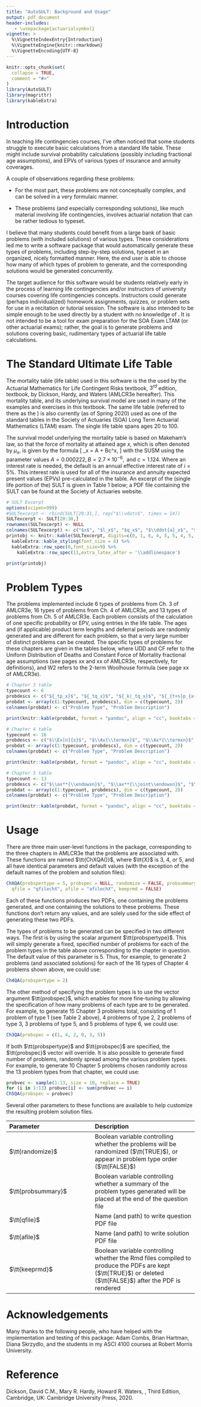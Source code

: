 ```yaml
---
title: "AutoSULT: Background and Usage"
output: pdf_document
header-includes:
   - \usepackage{actuarialsymbol}
vignette: >
  %\VignetteIndexEntry{Introduction}
  %\VignetteEngine{knitr::rmarkdown}
  %\VignetteEncoding{UTF-8}
---
```


```r
knitr::opts_chunk$set(
  collapse = TRUE,
  comment = "#>"
)
library(AutoSULT)
library(magrittr)
library(kableExtra)
```

# Introduction

In teaching life contingencies courses, I've often noticed that some students struggle to execute basic calculations from a standard life table.  These might include survival probability calculations (possibly including fractional age assumptions), and EPVs of various types of insurance and annuity coverages.

A couple of observations regarding these problems:

  * For the most part, these problems are not conceptually complex, and can be solved in a very formulaic manner.
  
  * These problems (and especially corresponding solutions), like much material involving life contingencies, involves actuarial notation that can be rather tedious to typeset.

I believe that many students could benefit from a large bank of basic problems (with included solutions) of various types.  These considerations led me to write a software package that would automatically generate these types of problems, including step-by-step solutions, typeset in an organized, nicely formatted manner.  Here, the end user is able to choose how many of which types of problem to generate, and the corresponding solutions would be generated concurrently.

The target audience for this software would be students relatively early in the process of learning life contingencies and/or instructors of university courses covering life contingencies concepts.  Instructors could generate (perhaps individualized) homework assignments, quizzes, or problem sets for use in a recitation or tutorial session.  The software is also intended to be simple enough to be used directly by a student with no knowledge of \LaTeX.  It is not intended to be a tool for exam preparation for the SOA Exam LTAM (or other actuarial exams); rather, the goal is to generate problems and solutions covering basic, rudimentary types of actuarial life table calculations.

# The Standard Ultimate Life Table

The mortality table (life table) used in this software is the the \textbf{Standard Ultimate Survival Model (SUSM)} used by the Actuarial Mathematics for Life Contingent Risks textbook, $3^{rd}$ edition, textbook, by Dickson, Hardy, and Waters (AMLCR3e hereafter).  This mortality table, and its underlying survival model are used in many of the examples and exercises in this textbook.  The same life table (referred to there as the \textbf{Standard Ultimate Life Table (SULT)}) is also currently (as of Spring 2020) used as one of the standard tables in the Society of Actuaries (SOA) Long Term Actuarial Mathematics (LTAM) exam.  The single life table spans ages 20 to 100.

The survival model underlying the mortality table is based on Makeham's law, so that the force of mortality at attained age $x$, which is often denoted by $\mu_x$, is given by the formula \[ \mu_x = A + Bc^x, \] with the SUSM using the parameter values $A = 0.000222, B = 2.7 \times 10^{-6}, \text{ and } c = 1.124.$  Where an interest rate is needed, the default is an annual effective interest rate of $i = 5\%$.  This interest rate is used for all of the insurance and annuity expected present values (EPVs) pre-calculated in the table.  An excerpt of the (single life portion of the) SULT is given in Table 1 below; a PDF file containing the SULT can be found at the Society of Actuaries website.\footnote{\url{https://www.soa.org/globalassets/assets/Files/Edu/2018/ltam-standard-ultimate-life-table.pdf}}

```r
# SULT Excerpt
options(scipen=999) 
#SULTexcerpt <- rbind(SULT[20:31,], rep("$\\vdots$", times = 14))
SULTexcerpt <- SULT[20:30,]
rownames(SULTexcerpt) <- NULL
colnames(SULTexcerpt) <- c("$x$", "$l_x$", "$q_x$", "$\\ddot{a}_x$", "$A_x$", "$^2A_x$", "$\\ax**{x:\\angl{10}}$", "$\\Ax{x:\\angl{10}}$", "$\\ax**{x:\\angl{20}}$", "$\\Ax{x:\\angl{20}}$", "${_5E_x}$", "${_{10}E_x}$", "${_{20}E_x}$")
printobj <- knitr::kable(SULTexcerpt, digits=c(0, 1, 6, 4, 5, 5, 4, 5, 4, 5, 5, 5, 5), format = "latex", align = "c", booktabs = TRUE, linesep = c('', '', '', '', '', '\\addlinespace', '', '', '', '', '\\addlinespace'), escape = FALSE, caption = "Excerpt from Standard Ultimate Life Table") %>%
  kableExtra::kable_styling(font_size = 6) %>%
  kableExtra::row_spec(0,font_size=9) %>%
    kableExtra::row_spec(11,extra_latex_after = '\\addlinespace')

print(printobj)
```

# Problem Types

The problems implemented include 6 types of problems from Ch. 3 of AMLCR3e, 16 types of problems from Ch. 4 of AMLCR3e, and 13 types of problems from Ch. 5 of AMLCR3e. Each problem consists of the calculation of one specific probability or EPV, using entries in the life table.  The ages and (if applicable) product term lengths and deferral periods are randomly generated and are different for each problem, so that a very large number of distinct problems can be created.  The specific types of problems for these chapters are given in the tables below, where UDD and CF refer to the Uniform Distribution of Deaths and Constant Force of Mortality fractional age assumptions (see pages xx and xx of AMLCR3e, respectively, for definitions), and W2 refers to the 2-term Woolhouse formula (see page xx of AMLCR3e).

```r
# Chapter 3 table
typecount <- 6
probdescs <- c("${_tp_x}$", "${_tq_x}$", "${_k|_tq_x}$", "${_{t+s}p_{x+r}}$ under UDD or CF", "${_{t+s}q_{x+r}}$ under UDD or CF", "${_{k+s}|_{t+w}q_{x+r}}$ under UDD or CF")
probdat <- array(c(1:typecount, probdescs), dim = c(typecount, 2))
colnames(probdat) <- c("Problem Type", "Problem Description")

print(knitr::kable(probdat, format = "pandoc", align = "cc", booktabs = FALSE, linesep = "", escape = FALSE, caption = "Chapter 3 Problem Types"))
```

```r
# Chapter 4 table
typecount <- 16
probdescs <- c("$\\Ex[n]{x}$", "$\\Ax{\\termxn}$", "$\\Ax*{\\termxn}$", "$\\Ax{\\termxn}[\\hspace{0.05in}(m)]$", "$\\Ax{\\itop{x}:\\angl{2}}$ or $\\Ax{\\itop{x}:\\angl{3}}$ for $i \\neq 5\\%$", "$\\Ax*{\\itop{x}:\\angl{2}}$ or $\\Ax*{\\itop{x}:\\angl{3}}$ for $i \\neq 5\\%$", "$\\Ax{\\itop{x}:\\angl{2}}[\\hspace{0.05in}(m)]$ or $\\Ax{\\itop{x}:\\angl{3}}[\\hspace{0.05in}(m)]$ for $i \\neq 5\\%$", "$\\Ax{\\endowxn}$", "$\\Ax*{\\endowxn}$", "$\\Ax{\\endowxn}[(m)]$", "$\\Ax[u|]{x}$", "$\\Ax*[u|]{x}$", "$\\Ax[u|]{x}[(m)]$", "$\\Ax[u|]{\\termxn}$", "$\\Ax*[u|]{\\termxn}$", "$\\Ax[u|]{\\termxn}[\\hspace{0.05in}(m)]$")
probdat <- array(c(1:typecount, probdescs), dim = c(typecount, 2))
colnames(probdat) <- c("Problem Type", "Problem Description")

print(knitr::kable(probdat, format = "pandoc", align = "cc", booktabs = FALSE, linesep = "", escape = FALSE, caption = "Chapter 4 Problem Types"))
```

\newpage

```r
# Chapter 5 table
typecount <- 13
probdescs <- c("$\\ax**{\\endowxn}$", "$\\ax**{\\joint\\endowxn}$", "$\\ax*{x}$ under UDD or W2", "$\\ax**{x}[(m)]$ under UDD or W2", "$\\ax*{\\endowxn}$ under UDD or W2", "$\\ax**{\\endowxn}[(m)]$ under UDD or W2", "$\\ax**[u|]{x}$", "$\\ax**[u|]{\\endowxn}$", "$\\ax**[u|]{\\joint\\endowxn}$", "$\\ax*[u|]{x}$ under UDD or W2", "$\\ax**[u|]{x}[(m)]$ under UDD or W2", "$\\ax*[u|]{\\endowxn}$ under UDD or W2", "$\\ax**[u|]{\\endowxn}[(m)]$ under UDD or W2")
probdat <- array(c(1:typecount, probdescs), dim = c(typecount, 2))
colnames(probdat) <- c("Problem Type", "Problem Description")

print(knitr::kable(probdat, format = "pandoc", align = "cc", booktabs = FALSE, linesep = "", escape = FALSE, caption = "Chapter 5 Problem Types"))

```

# Usage

There are three main user-level functions in the package, corresponding to the three chapters in AMLCR3e that the problems are associated with.  These functions are named $\tt{ChXQA()}$, where $\tt{X}$ is 3, 4, or 5, and all have identical parameters and default values (with the exception of the default names of the problem and solution files):

```r
ChXQA(probspertype = 5, probspec = NULL, randomize = FALSE, probsummary = FALSE,
  qfile = "qfilechX", afile = "afilechX", keeprmd = FALSE)
```

Each of these functions produces two PDFs, one containing the problems generated, and one containing the solutions to these problems.  These functions don't return any values, and are solely used for the side effect of generating these two PDFs.

The types of problems to be generated can be specified in two different ways.  The first is by using the scalar argument $\tt{probspertype}$.  This will simply generate a fixed, specified number of problems for each of the problem types in the table above corresponding to the chapter in question.  The default value of this parameter is 5.  Thus, for example, to generate 2 problems (and associated solutions) for each of the 16 types of Chapter 4 problems shown above, we could use:

```r
Ch4QA(probspertype = 2)
```

The other method of specifying the problem types is to use the vector argument $\tt{probspec}$, which enables for more fine-tuning by allowing the specification of how many problems of each type are to be generated.  For example, to generate 15 Chapter 3 problems total, consisting of 1 problem of type 1 (see Table 2 above), 4 problems of type 2, 2 problems of type 3, 3 problems of type 5, and 5 problems of type 6, we could use:

```r
Ch3QA(probspec = c(1, 4, 2, 0, 3, 5))
```

If both $\tt{probspertype}$ and $\tt{probspec}$ are specified, the $\tt{probspec}$ vector will override.  It is also possible to generate fixed number of problems, randomly spread among the various problem types.  For example, to generate 10 Chapter 5 problems chosen randomly across the 13 problem types from that chapter, we could use:

```r
probvec <- sample(1:13, size = 10, replace = TRUE)
for (i in 1:13) probvec[i] <- sum(probvec == i)
Ch5QA(probspec = probvec)
```

Several other parameters to these functions are available to help customize the resulting problem solution files.

| Parameter | Description |
|:----------|:------------|
| $\tt{randomize}$ | Boolean variable controlling whether the problems will be randomized ($\tt{TRUE}$), or appear in problem type order ($\tt{FALSE}$) |
| $\tt{probsummary}$ | Boolean variable controlling whether a summary of the problem types generated will be placed at the end of the question file |
| $\tt{qfile}$ | Name (and path) to write question PDF file |
| $\tt{afile}$ | Name (and path) to write solution PDF file |
| $\tt{keeprmd}$ | Boolean variable controlling whether the Rmd files compiled to produce the PDFs are kept ($\tt{TRUE}$) or deleted ($\tt{FALSE}$) after the PDF is rendered |

# Acknowledgements

Many thanks to the following people, who have helped with the implementation and testing of this package: Adam Combs, Brian Hartman, Diana Skrzydlo, and the students in my ASCI 4100 courses at Robert Morris University.

# Reference

Dickson, David C.M., Mary R. Hardy, Howard R. Waters, \textit{Actuarial Mathematics for Life Contingent Risks}, Third Edition, Cambridge, UK: Cambridge University Press, 2020.


